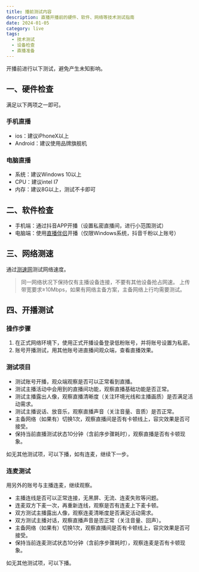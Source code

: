 ```yaml
---
title: 播前测试内容
description: 直播开播前的硬件、软件、网络等技术测试指南
date: 2024-01-05
category: live
tags:
  - 技术测试
  - 设备检查
  - 直播准备
---
```


开播前进行以下测试，避免产生未知影响。

## 一、硬件检查

满足以下两项之一即可。

### 手机直播

- ios：建议iPhoneX以上
- Android：建议使用品牌旗舰机

### 电脑直播

- 系统：建议Windows 10以上
- CPU：建议intel I7
- 内存：建议8G以上，测试不卡即可

## 二、软件检查

- 手机端：通过抖音APP开播（设置私密直播间，进行小范围测试）
- 电脑端：使用[直播伴侣](https://streamingtool.douyin.com/docs/guide/live/)开播（仅限Windows系统，抖音千粉以上账号）

## 三、网络测速

通过[测速网](https://www.speedtest.cn/)测试网络速度。

> 同一网络状况下保持仅有主播设备连接，不要有其他设备抢占网速。
> 上传带宽要求≥10Mbps，如果有网络主备方案，主备网络上行均需要测试。

## 四、开播测试

### 操作步骤

1. 在正式网络环境下，使用正式开播设备登录低粉账号，并将账号设置为私密。
2. 账号开播测试，用其他账号进直播间观众端，查看直播效果。

### 测试项目

- 测试账号开播，观众端观察是否可以正常看到直播。
- 测试主播活动中会用到的直播间功能，观察直播基础功能是否正常。
- 测试主播露出人像，观察直播清晰度（关注环境光线和主播画质）是否满足活动需求。
- 测试主播说话、放音乐，观察直播声音（关注音量、音质）是否正常。
- 主备网络（如果有）切换1次，观察直播间是否有卡顿线上，容灾效果是否可接受。
- 保持当前直播测试状态10分钟（含前序步骤耗时），观察直播是否有卡顿现象。

如无其他测试项，可以下播，如有连麦，继续下一步。

### 连麦测试

用另外的账号与主播连麦，继续观察。

- 主播连线是否可以正常连接，无黑屏、无流、连麦失败等问题。
- 连麦双方下麦一次，再重新连线，观察是否有连麦上下麦卡顿。
- 双方测试主播露出人像，观察连麦清晰度是否满足活动需求。
- 双方测试主播对话，观察直播声音是否正常（关注音量、回声）。
- 主备网络（如果有）切换1次，观察直播间是否有卡顿线上，容灾效果是否可接受。
- 保持当前连麦测试状态10分钟（含前序步骤耗时），观察连麦是否有卡顿现象。

如无其他测试项，可以下播。